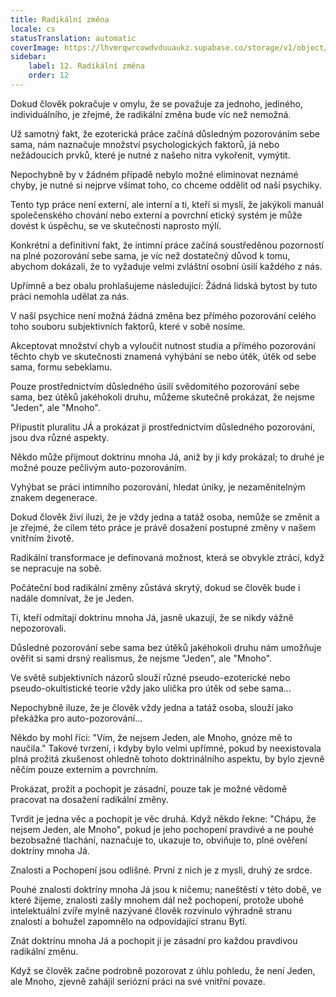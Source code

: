 ```yaml
---
title: Radikální změna
locale: cs
statusTranslation: automatic
coverImage: https://lhvmrqwrcowdvduuaukz.supabase.co/storage/v1/object/public/strapi-uploads/small_cover-tratado-de-psicologia-revolucionaria.webp-5e15e1cec4e0ebebcde5d7fc7565d8fd.webp
sidebar:
    label: 12. Radikální změna
    order: 12
---
```

Dokud člověk pokračuje v omylu, že se považuje za jednoho, jediného, individuálního, je zřejmé, že radikální změna bude víc než nemožná.

Už samotný fakt, že ezoterická práce začíná důsledným pozorováním sebe sama, nám naznačuje množství psychologických faktorů, já nebo nežádoucích prvků, které je nutné z našeho nitra vykořenit, vymýtit.

Nepochybně by v žádném případě nebylo možné eliminovat neznámé chyby, je nutné si nejprve všímat toho, co chceme oddělit od naší psychiky.

Tento typ práce není externí, ale interní a ti, kteří si myslí, že jakýkoli manuál společenského chování nebo externí a povrchní etický systém je může dovést k úspěchu, se ve skutečnosti naprosto mýlí.

Konkrétní a definitivní fakt, že intimní práce začíná soustředěnou pozorností na plné pozorování sebe sama, je víc než dostatečný důvod k tomu, abychom dokázali, že to vyžaduje velmi zvláštní osobní úsilí každého z nás.

Upřímně a bez obalu prohlašujeme následující: Žádná lidská bytost by tuto práci nemohla udělat za nás.

V naší psychice není možná žádná změna bez přímého pozorování celého toho souboru subjektivních faktorů, které v sobě nosíme.

Akceptovat množství chyb a vyloučit nutnost studia a přímého pozorování těchto chyb ve skutečnosti znamená vyhýbání se nebo útěk, útěk od sebe sama, formu sebeklamu.

Pouze prostřednictvím důsledného úsilí svědomitého pozorování sebe sama, bez útěků jakéhokoli druhu, můžeme skutečně prokázat, že nejsme "Jeden", ale "Mnoho".

Připustit pluralitu JÁ a prokázat ji prostřednictvím důsledného pozorování, jsou dva různé aspekty.

Někdo může přijmout doktrínu mnoha Já, aniž by ji kdy prokázal; to druhé je možné pouze pečlivým auto-pozorováním.

Vyhýbat se práci intimního pozorování, hledat úniky, je nezaměnitelným znakem degenerace.

Dokud člověk živí iluzi, že je vždy jedna a tatáž osoba, nemůže se změnit a je zřejmé, že cílem této práce je právě dosažení postupné změny v našem vnitřním životě.

Radikální transformace je definovaná možnost, která se obvykle ztrácí, když se nepracuje na sobě.

Počáteční bod radikální změny zůstává skrytý, dokud se člověk bude i nadále domnívat, že je Jeden.

Ti, kteří odmítají doktrínu mnoha Já, jasně ukazují, že se nikdy vážně nepozorovali.

Důsledné pozorování sebe sama bez útěků jakéhokoli druhu nám umožňuje ověřit si sami drsný realismus, že nejsme "Jeden", ale "Mnoho".

Ve světě subjektivních názorů slouží různé pseudo-ezoterické nebo pseudo-okultistické teorie vždy jako ulička pro útěk od sebe sama...

Nepochybně iluze, že je člověk vždy jedna a tatáž osoba, slouží jako překážka pro auto-pozorování...

Někdo by mohl říci: "Vím, že nejsem Jeden, ale Mnoho, gnóze mě to naučila." Takové tvrzení, i kdyby bylo velmi upřímné, pokud by neexistovala plná prožitá zkušenost ohledně tohoto doktrinálního aspektu, by bylo zjevně něčím pouze externím a povrchním.

Prokázat, prožít a pochopit je zásadní, pouze tak je možné vědomě pracovat na dosažení radikální změny.

Tvrdit je jedna věc a pochopit je věc druhá. Když někdo řekne: "Chápu, že nejsem Jeden, ale Mnoho", pokud je jeho pochopení pravdivé a ne pouhé bezobsažné tlachání, naznačuje to, ukazuje to, obviňuje to, plné ověření doktríny mnoha Já.

Znalosti a Pochopení jsou odlišné. První z nich je z mysli, druhý ze srdce.

Pouhé znalosti doktríny mnoha Já jsou k ničemu; naneštěstí v této době, ve které žijeme, znalosti zašly mnohem dál než pochopení, protože ubohé intelektuální zvíře mylně nazývané člověk rozvinulo výhradně stranu znalostí a bohužel zapomnělo na odpovídající stranu Bytí.

Znát doktrínu mnoha Já a pochopit ji je zásadní pro každou pravdivou radikální změnu.

Když se člověk začne podrobně pozorovat z úhlu pohledu, že není Jeden, ale Mnoho, zjevně zahájil seriózní práci na své vnitřní povaze.

